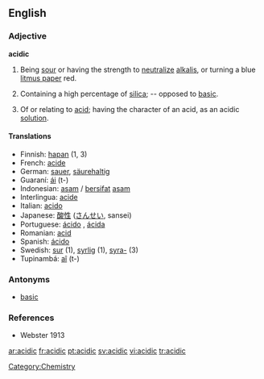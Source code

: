 ==English==

===Adjective===
'''acidic'''

# Being [[sour]] or having the strength to [[neutralize]] [[alkali]]s, or turning a blue [[litmus paper]] red.
# {{mineralogy}} Containing a high percentage of [[silica]]; -- opposed to [[basic]].
# Of or relating to [[acid]]; having the character of an acid, as an acidic [[solution]].

====Translations====
*Finnish: [[hapan]] (1, 3)
*French: [[acide]]
*German: [[sauer]], [[säurehaltig]]
*Guaraní: [[ái]] (t-)
*Indonesian: [[asam]] / [[sifat|bersifat]] [[asam]]
*Interlingua: [[acide]]
*Italian: [[acido]]
*Japanese: [[酸性]] ([[さんせい]], sansei)
*Portuguese: [[ácido]] {{m}}, [[ácida]] {{f}}
*Romanian: [[acid#Romanian|acid]]
*Spanish: [[ácido]]
*Swedish: [[sur]] (1), [[syrlig]] (1), [[syra-]] (3)
*Tupinambá: [[aî]] (t-)

===Antonyms===
* [[basic]]

===References===
*Webster 1913

[[Category:Chemistry]]

[[ar:acidic]]
[[fr:acidic]]
[[pt:acidic]]
[[sv:acidic]]
[[vi:acidic]]
[[tr:acidic]]